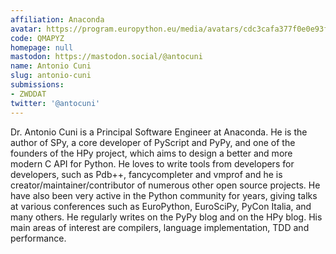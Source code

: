 ```yaml
---
affiliation: Anaconda
avatar: https://program.europython.eu/media/avatars/cdc3cafa377f0e0e93fc69636021ef65_Uf9XcVF.jpg
code: QMAPYZ
homepage: null
mastodon: https://mastodon.social/@antocuni
name: Antonio Cuni
slug: antonio-cuni
submissions:
- ZWDDAT
twitter: '@antocuni'
---
```


Dr. Antonio Cuni is a Principal Software Engineer at Anaconda. He is the author of SPy, a core developer of PyScript and PyPy, and one of the founders of the HPy project, which aims to design a better and more modern C API for Python. He loves to write tools from developers for developers, such as Pdb++, fancycompleter and vmprof and he is creator/maintainer/contributor of numerous other open source projects. He have also been very active in the Python community for years, giving talks at various conferences such as EuroPython, EuroSciPy, PyCon Italia, and many others. He regularly writes on the PyPy blog and on the HPy blog. His main areas of interest are compilers, language implementation, TDD and performance.
